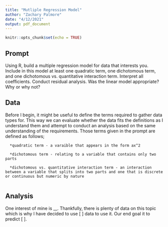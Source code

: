```yaml
---
title: "Mutliple Regression Model"
author: "Zachary Palmore"
date: "4/12/2021"
output: pdf_document
---
```


```r
knitr::opts_chunk$set(echo = TRUE)
```

## Prompt
	
Using R, build a multiple regression model for data that interests you.  Include in this model at least one quadratic term, one dichotomous term, and one dichotomous vs. quantitative interaction term.  Interpret all coefficients. Conduct residual analysis.  Was the linear model appropriate? Why or why not?

## Data

Before I begin, it might be useful to define the terms required to gather data types for. This way we can evaluate whether the data fits the definitions as I understand them and attempt to conduct an analysis based on the same understanding of the requirements. Those terms given in the prompt are defined as follows;


      *quadratic term - a varaible that appears in the form ax^2
      
      *dichotomous term - relating to a variable that contains only two parts 
      
      *dichotomous vs. quantitative interaction term - an interaction between a variable that splits into two parts and one that is discrete or continuous but numeric by nature 
      


## Analysis

One interest of mine is __. Thankfully, there is plenty of data on this topic which is why I have decided to use [ ] data to use it. Our end goal it to predict [ ]. 


